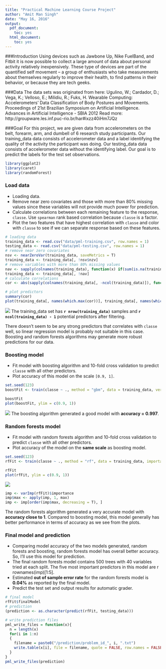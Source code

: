 ```yaml
---
title: "Practical Machine Learning Course Project"
author: "Amit Man Singh"
date: "May 16, 2016"
output:
  pdf_document:
    toc: yes
  html_document:
    toc: yes
---
```

###Introduction
Using devices such as Jawbone Up, Nike FuelBand, and Fitbit it is now possible to collect a large amount of data about personal activity relatively inexpensively. These type of devices are part of the quantified self movement – a group of enthusiasts who take measurements about themselves regularly to improve their health, to find patterns in their behavior, or because they are tech geeks.

###Data
The data sets was originated from here:
Ugulino, W.; Cardador, D.; Vega, K.; Velloso, E.; Milidiu, R.; Fuks, H. Wearable Computing: Accelerometers' Data Classification of Body Postures and Movements. Proceedings of 21st Brazilian Symposium on Artificial Intelligence. Advances in Artificial Intelligence - SBIA 2012
Read more: http://groupware.les.inf.puc-rio.br/har#ixzz40iHm7JQz

###Goal
For this project, we are given data from accelerometers on the belt, forearm, arm, and dumbell of 6 research study participants. Our training_data data consists of accelerometer data and a label identifying the quality of the activity the participant was doing. Our testing_data data consists of accelerometer data without the identifying label. Our goal is to predict the labels for the test set observations.


```r
library(ggplot2)
library(caret)
library(randomForest)
```

### Load data 
* Loading data.           
* Remove near zero covariates and those with more than 80% missing values since these variables will not provide much power for prediction.       
* Calculate correlations between each remaining feature to the response, `classe`. Use `spearman` rank based correlation because `classe` is a factor.                 
* Plot the two features that have highest correlation with `classe` and color with `classe` to see if we can separate response based on these features.            

```r
# loading data
training_data <- read.csv("data/pml-training.csv", row.names = 1)
testing_data <- read.csv("data/pml-testing.csv", row.names = 1)
# remove near zero covariates
nsv <- nearZeroVar(training_data, saveMetrics = T)
training_data <- training_data[, !nsv$nzv]
# remove variables with more than 80% missing values
nav <- sapply(colnames(training_data), function(x) if(sum(is.na(training_data[, x])) > 0.8*nrow(training_data)){return(T)}else{return(F)})
training_data <- training_data[, !nav]
# calculate correlations
cor <- abs(sapply(colnames(training_data[, -ncol(training_data)]), function(x) cor(as.numeric(training_data[, x]), as.numeric(training_data$classe), method = "spearman")))
```
```r
# plot predictors 
summary(cor)
plot(training_data[, names(which.max(cor))], training_data[, names(which.max(cor[-which.max(cor)]))], col = training_data$classe, pch = 19, cex = 0.1, xlab = names(which.max(cor)), ylab = names(which.max(cor[-which.max(cor)])))
```
![](pitch_forearm.png)
The training_data set has __`r nrow(training_data)`__ samples and __`r ncol(training_data) - 1`__ potential predictors after filtering.          

There doesn't seem to be any strong predictors that correlates with `classe` well, so linear regression model is probably not suitable in this case. Boosting and random forests algorithms may generate more robust predictions for our data.         

### Boosting model
* Fit model with boosting algorithm and 10-fold cross validation to predict `classe` with all other predictors.    
* Plot accuracy of this model on the scale `[0.9, 1]`.        

```r
set.seed(123)
boostFit <- train(classe ~ ., method = "gbm", data = training_data, verbose = F, trControl = trainControl(method = "cv", number = 10))
```
```r
boostFit
plot(boostFit, ylim = c(0.9, 1))
```
![](MaxTreeDepth.png)
The boosting algorithm generated a good model with __accuracy = 0.997__. 

### Random forests model   
* Fit model with random forests algorithm and 10-fold cross validation to predict `classe` with all other predictors.    
* Plot accuracy of the model on the __same scale__ as boosting model.            

```r
set.seed(123)
rfFit <- train(classe ~ ., method = "rf", data = training_data, importance = T, trControl = trainControl(method = "cv", number = 10))
```
```r
rfFit
plot(rfFit, ylim = c(0.9, 1))
```

![](RandomSelectedPredictors.png)
```r
imp <- varImp(rfFit)$importance
imp$max <- apply(imp, 1, max)
imp <- imp[order(imp$max, decreasing = T), ]
```

The random forests algorithm generated a very accurate model with __accuracy close to 1__. Compared to boosting model, this model generally has better performance in terms of accuracy as we see from the plots.                     

### Final model and prediction   
* Comparing model accuracy of the two models generated, random forests and boosting, random forests model has overall better accuracy. So, I'll use this model for prediction.         
* The final random forests model contains 500 trees with 40 variables tried at each split. The five most important predictors in this model are r rownames(imp)[1:5].                 
* Estimated __out of sample error rate__ for the random forests model is __0.04%__ as reported by the final model.            
* Predict the test set and output results for automatic grader.     

```r
# final model
rfFit$finalModel
# prediction
(prediction <- as.character(predict(rfFit, testing_data)))
```
```r
# write prediction files
pml_write_files = function(x){
  n = length(x)
  for(i in 1:n)
  {
    filename = paste0("/prediction/problem_id_", i, ".txt")
    write.table(x[i], file = filename, quote = FALSE, row.names = FALSE, col.names = FALSE)
  }
}
pml_write_files(prediction)
```

